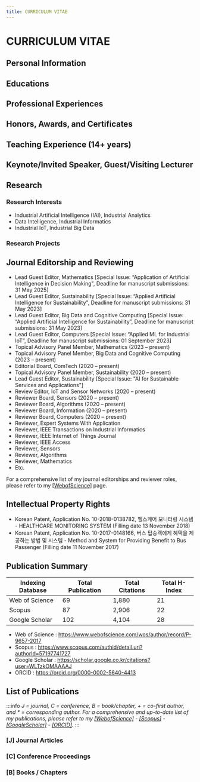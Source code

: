 ```yaml
---
title: CURRICULUM VITAE
---
```



# CURRICULUM VITAE

## Personal Information


## Educations


## Professional Experiences


## Honors, Awards, and Certificates


## Teaching Experience (14+ years)


## Keynote/Invited Speaker, Guest/Visiting Lecturer


## Research
### Research Interests
- Industrial Artificial Intelligence (IAI), Industrial Analytics
- Data Intelligence, Industrial Informatics
- Industrial IoT, Industrial Big Data

### Research Projects
<Projects />

## Journal Editorship and Reviewing
- Lead Guest Editor, Mathematics [Special Issue:  “Application of Artificial Intelligence in Decision Making", Deadline for manuscript submissions: 31 May 2025]
- Lead Guest Editor, Sustainability [Special Issue:  “Applied Artificial Intelligence for Sustainability", Deadline for manuscript submissions: 31 May 2023]
- Lead Guest Editor, Big Data and Cognitive Computing [Special Issue: “Applied Artificial Intelligence for Sustainability”, Deadline for manuscript submissions: 31 May 2023]
- Lead Guest Editor, Computers [Special Issue: “Applied ML for Industrial IoT”, Deadline for manuscript submissions: 01 September 2023]
- Topical Advisory Panel Member, Mathematics (2023 – present)
- Topical Advisory Panel Member, Big Data and Cognitive Computing (2023 – present)
- Editorial Board, ComTech (2020 – present)
- Topical Advisory Panel Member, Sustainability (2020 – present)
- Lead Guest Editor, Sustainability [Special Issue: "AI for Sustainable Services and Applications"]
- Review Editor, IoT and Sensor Networks (2020 – present)
- Reviewer Board, Sensors (2020 – present)
- Reviewer Board, Algorithms (2020 – present)
- Reviewer Board, Information (2020 – present)
- Reviewer Board, Computers (2020 – present)
- Reviewer, Expert Systems With Application
- Reviewer, IEEE Transactions on Industrial Informatics
- Reviewer, IEEE Internet of Things Journal
- Reviewer, IEEE Access
- Reviewer, Sensors
- Reviewer, Algorithms
- Reviewer, Mathematics
- Etc.

For a comprehensive list of my journal editorships and reviewer roles, please refer to my <a target='_blank' alt='link' rel='noopener noreferrer' href='https://www.webofscience.com/wos/author/record/1733012'>[WebofScience]</a> page.


## Intellectual Property Rights
- Korean Patent, Application No. 10-2018-0138782, 헬스케어 모니터링 시스템 - HEALTHCARE MONITORING SYSTEM (Filling date 13 November 2018)
- Korean Patent, Application No. 10-2017-0148166, 버스 탑승객에게 혜택을 제공하는 방법 및 시스템 - Method and System for Providing Benefit to Bus Passenger (Filling date 11 November 2017)


## Publication Summary
| Indexing Database | Total Publication | Total Citations | Total H-Index |
| ------------- | ------------- | ------------- | ------------- |
| Web of Science | 69 | 1,880 | 21 |
| Scopus | 87 | 2,906 | 22 |
| Google Scholar | 102 | 4,104 | 28 |

- Web of Science	: https://www.webofscience.com/wos/author/record/P-9657-2017 
- Scopus		: https://www.scopus.com/authid/detail.uri?authorId=57197741727 
- Google Scholar	: https://scholar.google.co.kr/citations?user=WLTzkOMAAAAJ 
- ORCID		: https://orcid.org/0000-0002-5640-4413  


## List of Publications
:::info
<i>J = journal, C = conference, B = book/chapter, + = co-first author, and * = corresponding author. For a comprehensive and up-to-date list of my publications, please refer to my <a target='_blank' alt='link' rel='noopener noreferrer' href='https://www.webofscience.com/wos/author/record/1733012'>[WebofScience]</a> - <a target='_blank' alt='link' rel='noopener noreferrer' href='https://www.scopus.com/authid/detail.uri?authorId=57197741727'>[Scopus]</a> - <a target='_blank' alt='link' rel='noopener noreferrer' href='https://scholar.google.com/citations?hl=en&user=WLTzkOMAAAAJ&view_op=list_works&sortby=pubdate'>[GoogleScholar]</a> - <a target='_blank' alt='link' rel='noopener noreferrer' href='https://orcid.org/0000-0002-5640-4413'>[ORCID]</a>.</i>
:::

### [J] Journal Articles
<Journals />


### [C] Conference Proceedings
<Conferences />


### [B] Books / Chapters
<Books />

